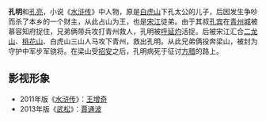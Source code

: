 {{unreferenced|time=2019-06-14T14:10:32+00:00}}
{{水浒人物
| 人物姓名 = 孔明
| 座次 = 62，地猖星
| 星名 = 地猖星
| 绰号 = 毛头星
| 身份 = 白虎山山贼
| 使用兵器 = 枪
| 梁山职司 = 守护中军步军骁将
| 出场回目 = 057
| 赞诗 = 白虎山中间气生，学成武艺敢相争。<br />
性刚智勇身形异，绰号毛头星孔明。
}}
'''孔明'''和[[孔亮|孔亮]]，小说《[[水浒传|水浒传]]》中人物，原是[[白虎山|白虎山]]下孔太公的儿子，后因发生争吵而杀了本乡的一个财主，从此占山为王，也是[[宋江|宋江]]徒弟。由于其叔[[孔宾|孔宾]]在[[青州城|青州城]]被慕容知府捉住，兄弟俩带兵攻打青州救人，孔明被[[呼延灼|呼延灼]]活捉。后被宋江汇合[[二龙山|二龙山]]、[[桃花山|桃花山]]、白虎山三山人马攻下青州，救出孔明。从此兄弟俩投奔梁山，被封为守护中军步军骁将。在梁山受[[招安|招安]]之后，孔明病死于征讨[[方腊|方腊]]的路上。

== 影视形象 ==
*2011年版《[[水浒传_(2011年电视剧)|水浒传]]》：[[王增奇|王增奇]]
*2013年版《[[武松_(2013年电视剧)|武松]]》：[[賈通波|賈通波]]

{{108将}}
{{Fict-char-stub}}